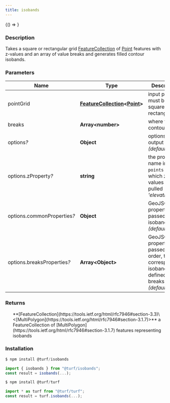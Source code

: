 ```yaml
---
title: isobands
---
```



<!-- Expose turf as global var for experimenting in the browser console -->

<BrowserOnly>{() => <WindowTurfGlobal turf={turf} />}</BrowserOnly>

### Description

Takes a square or rectangular grid [FeatureCollection](https://tools.ietf.org/html/rfc7946#section-3.3) of [Point](https://tools.ietf.org/html/rfc7946#section-3.1.2) features with z-values and an array of
value breaks and generates filled contour isobands.

### Parameters

| Name                             | Type                                                                                                                                  | Description                                                                                                |
| -------------------------------- | ------------------------------------------------------------------------------------------------------------------------------------- | ---------------------------------------------------------------------------------------------------------- |
| pointGrid                        | **[FeatureCollection](https://tools.ietf.org/html/rfc7946#section-3.3)\<[Point](https://tools.ietf.org/html/rfc7946#section-3.1.2)>** | input points - must be square or rectangular                                                               |
| breaks                           | **Array\<number>**                                                                                                                    | where to draw contours                                                                                     |
| options<i>?</i>                  | **Object**                                                                                                                            | options on output _(default \{})_                                                                          |
| options.zProperty<i>?</i>        | **string**                                                                                                                            | the property name in `points` from which z-values will be pulled _(default 'elevation')_                   |
| options.commonProperties<i>?</i> | **Object**                                                                                                                            | GeoJSON properties passed to ALL isobands _(default \{})_                                                  |
| options.breaksProperties<i>?</i> | **Array\<Object>**                                                                                                                    | GeoJSON properties passed, in order, to the correspondent isoband (order defined by breaks) _(default [])_ |

### Returns

<ul>
  **[FeatureCollection](https://tools.ietf.org/html/rfc7946#section-3.3)\<[MultiPolygon](https://tools.ietf.org/html/rfc7946#section-3.1.7)>** a FeatureCollection of [MultiPolygon](https://tools.ietf.org/html/rfc7946#section-3.1.7) features representing isobands

</ul>

### Installation

```javascript
$ npm install @turf/isobands

import { isobands } from "@turf/isobands";
const result = isobands(...);
```

```javascript
$ npm install @turf/turf

import * as turf from "@turf/turf";
const result = turf.isobands(...);
```

